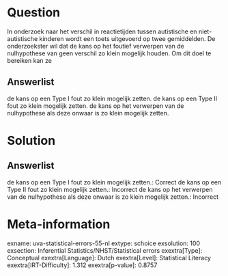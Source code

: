 Question
========

In onderzoek naar het verschil in reactietijden tussen autistische en
niet-autistische kinderen wordt een toets uitgevoerd op twee
gemiddelden. De onderzoekster wil dat de kans op het foutief verwerpen
van de nulhypothese van geen verschil zo klein mogelijk houden. Om dit
doel te bereiken kan ze

Answerlist
----------

de kans op een Type I fout zo klein mogelijk zetten.
de kans op een Type II fout zo klein mogelijk zetten.
de kans op het verwerpen van de nulhypothese als deze onwaar is zo klein mogelijk zetten.

Solution
========

Answerlist
----------

de kans op een Type I fout zo klein mogelijk zetten.: Correct
de kans op een Type II fout zo klein mogelijk zetten.: Incorrect
de kans op het verwerpen van de nulhypothese als deze onwaar is zo klein mogelijk zetten.: Incorrect

Meta-information
================
exname: uva-statistical-errors-55-nl
extype: schoice
exsolution: 100
exsection: Inferential Statistics/NHST/Statistical errors
exextra[Type]: Conceptual
exextra[Language]: Dutch
exextra[Level]: Statistical Literacy
exextra[IRT-Difficulty]: 1.312
exextra[p-value]: 0.8757
